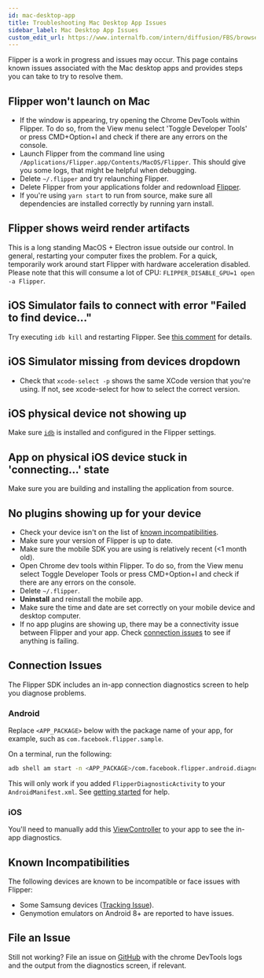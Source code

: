 ```yaml
---
id: mac-desktop-app
title: Troubleshooting Mac Desktop App Issues
sidebar_label: Mac Desktop App Issues
custom_edit_url: https://www.internalfb.com/intern/diffusion/FBS/browsefile/master/xplat/sonar/docs/mac-desktop-app.mdx
---
```


Flipper is a work in progress and issues may occur. This page contains known issues associated with the Mac desktop apps and provides steps you can take to try to resolve them.

## Flipper won't launch on Mac

* If the window is appearing, try opening the Chrome DevTools within Flipper. To do so, from the View menu select 'Toggle Developer Tools' or press CMD+Option+I and check if there are any errors on the console.
* Launch Flipper from the command line using `/Applications/Flipper.app/Contents/MacOS/Flipper`. This should give you some logs, that might be helpful when debugging.
* Delete `~/.flipper` and try relaunching Flipper.
* Delete Flipper from your applications folder and redownload [Flipper](https://www.facebook.com/fbflipper/public/mac).
* If you're using `yarn start` to run from source, make sure all dependencies are installed correctly by running yarn install.

## Flipper shows weird render artifacts

This is a long standing MacOS + Electron issue outside our control. In general, restarting your computer fixes the problem.
For a quick, temporarily work around start Flipper with hardware acceleration disabled. Please note that this will consume a lot of CPU: `FLIPPER_DISABLE_GPU=1 open -a Flipper`.

## iOS Simulator fails to connect with error "Failed to find device..."

Try executing `idb kill` and restarting Flipper. See [this comment](https://fb.workplace.com/groups/flippersupport/posts/1288502608297061/?comment_id=1290222721458383&reply_comment_id=1290374518109870) for details.

## iOS Simulator missing from devices dropdown

* Check that `xcode-select -p` shows the same XCode version that you're using. If not, see xcode-select for how to select the correct version.

## iOS physical device not showing up

Make sure [`idb`](https://fbidb.io/docs/installation) is installed and configured in the Flipper settings.

## App on physical iOS device stuck in 'connecting...' state

Make sure you are building and installing the application from source.

## No plugins showing up for your device

* Check your device isn't on the list of [known incompatibilities](#known-incompatibilities).
* Make sure your version of Flipper is up to date.
* Make sure the mobile SDK you are using is relatively recent (<1 month old).
* Open Chrome dev tools within Flipper. To do so, from the View menu select Toggle Developer Tools or press CMD+Option+I and check if there are any errors on the console.
* Delete `~/.flipper`.
* **Uninstall** and reinstall the mobile app.
* Make sure the time and date are set correctly on your mobile device and desktop computer.
* If no app plugins are showing up, there may be a connectivity issue between Flipper and your app. Check [connection issues](#connection-issues) to see if anything is failing.

<OssOnly>

## Connection Issues
The Flipper SDK includes an in-app connection diagnostics screen to help you diagnose problems.

### Android

Replace `<APP_PACKAGE>` below with the package name of your app, for example, such as `com.facebook.flipper.sample`.

On a terminal, run the following:

```bash
adb shell am start -n <APP_PACKAGE>/com.facebook.flipper.android.diagnostics.FlipperDiagnosticActivity
```

This will only work if you added `FlipperDiagnosticActivity` to your `AndroidManifest.xml`. See [getting started](./getting-started/android-native.mdx#diagnostics) for help.

### iOS

You'll need to manually add this [ViewController](https://github.com/facebook/flipper/blob/main/iOS/FlipperKit/FlipperDiagnosticsViewController.m) to your app to see the in-app diagnostics.

</OssOnly>

## Known Incompatibilities

The following devices are known to be incompatible or face issues with Flipper:

* Some Samsung devices ([Tracking Issue](https://github.com/facebook/flipper/issues/92)).
* Genymotion emulators on Android 8+ are reported to have issues.

## File an Issue

Still not working? File an issue on [GitHub](https://github.com/facebook/flipper/issues) with the chrome DevTools logs and the output from the diagnostics screen, if relevant.
